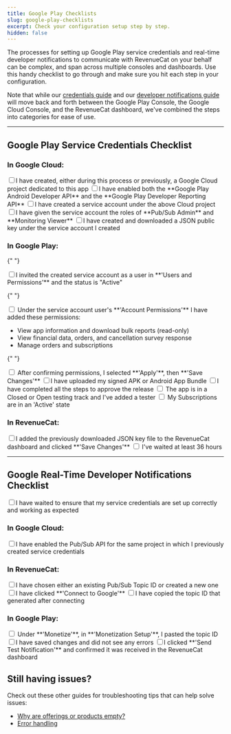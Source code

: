 ```yaml
---
title: Google Play Checklists
slug: google-play-checklists
excerpt: Check your configuration setup step by step.
hidden: false
---
```


The processes for setting up Google Play service credentials and real-time developer notifications to communicate with RevenueCat on your behalf can be complex, and span across multiple consoles and dashboards. Use this handy checklist to go through and make sure you hit each step in your configuration.

Note that while our [credentials guide](/service-credentials/creating-play-service-credentials) and our [developer notifications guide](/platform-resources/server-notifications/google-server-notifications) will move back and forth between the Google Play Console, the Google Cloud Console, and the RevenueCat dashboard, we've combined the steps into categories for ease of use.

---

## Google Play Service Credentials Checklist

### In Google Cloud:

<label class="google-checkbox">
  <input type="checkbox" />I have created, either during this process or
  previously, a Google Cloud project dedicated to this app
</label>

<label class="google-checkbox">
  <input type="checkbox" />I have enabled both the **Google Play Android
  Developer API** and the **Google Play Developer Reporting API**
</label>

<label class="google-checkbox">
  <input type="checkbox" />I have created a service account under the above
  Cloud project
</label>

<label class="google-checkbox">
  <input type="checkbox" />I have given the service account the roles of
  **Pub/Sub Admin** and **Monitoring Viewer**
</label>

<label class="google-checkbox">
  <input type="checkbox" />I have created and downloaded a JSON public key under
  the service account I created
</label>

### In Google Play:

{" "}

<label class="google-checkbox">
  <input type="checkbox" />I invited the created service account as a user in
  **'Users and Permissions'** and the status is "Active"
</label>

{" "}

<label class="google-checkbox">
  <input type="checkbox" />
  Under the service account user's **'Account Permissions'** I have added these
  permissions:
</label>

<ul>
  <li> View app information and download bulk reports (read-only)</li>
  <li> View financial data, orders, and cancellation survey response</li>
  <li> Manage orders and subscriptions</li>
</ul>

{" "}

<label class="google-checkbox">
  <input type="checkbox" />
  After confirming permissions, I selected **'Apply'**, then **'Save Changes'**
</label>
<label class="google-checkbox">
  <input type="checkbox" />I have uploaded my signed APK or Android App Bundle
</label>
<label class="google-checkbox">
  <input type="checkbox" />I have completed all the steps to approve the release
</label>
<label class="google-checkbox">
  <input type="checkbox" />
  The app is in a Closed or Open testing track and I've added a tester
</label>
<label class="google-checkbox">
  <input type="checkbox" />
  My Subscriptions are in an 'Active' state
</label>

### In RevenueCat:

<label class="google-checkbox">
  <input type="checkbox" />I added the previously downloaded JSON key file to
  the RevenueCat dashboard and clicked **'Save Changes'**
</label>
<label class="google-checkbox">
  <input type="checkbox" />
  I've waited at least 36 hours
</label>

---

## Google Real-Time Developer Notifications Checklist

<label class="google-checkbox">
  <input type="checkbox" />I have waited to ensure that my service credentials
  are set up correctly and working as expected
</label>

### In Google Cloud:

<label class="google-checkbox">
  <input type="checkbox" />I have enabled the Pub/Sub API for the same project
  in which I previously created service credentials
</label>

### In RevenueCat:

<label class="google-checkbox">
  <input type="checkbox" />I have chosen either an existing Pub/Sub Topic ID or
  created a new one
</label>
<label class="google-checkbox">
  <input type="checkbox" />I have clicked **'Connect to Google'**
</label>
<label class="google-checkbox">
  <input type="checkbox" />I have copied the topic ID that generated after
  connecting
</label>

### In Google Play:

<label class="google-checkbox">
  <input type="checkbox" />
  Under **'Monetize'**, in **'Monetization Setup'**, I pasted the topic ID
</label>
<label class="google-checkbox">
  <input type="checkbox" />I have saved changes and did not see any errors
</label>
<label class="google-checkbox">
  <input type="checkbox" />I clicked **'Send Test Notification'** and confirmed
  it was received in the RevenueCat dashboard
</label>

## Still having issues?

Check out these other guides for troubleshooting tips that can help solve issues:

- [Why are offerings or products empty?](https://community.revenuecat.com/sdks-51/why-are-offerings-or-products-empty-124)
- [Error handling](/test-and-launch/errors)
